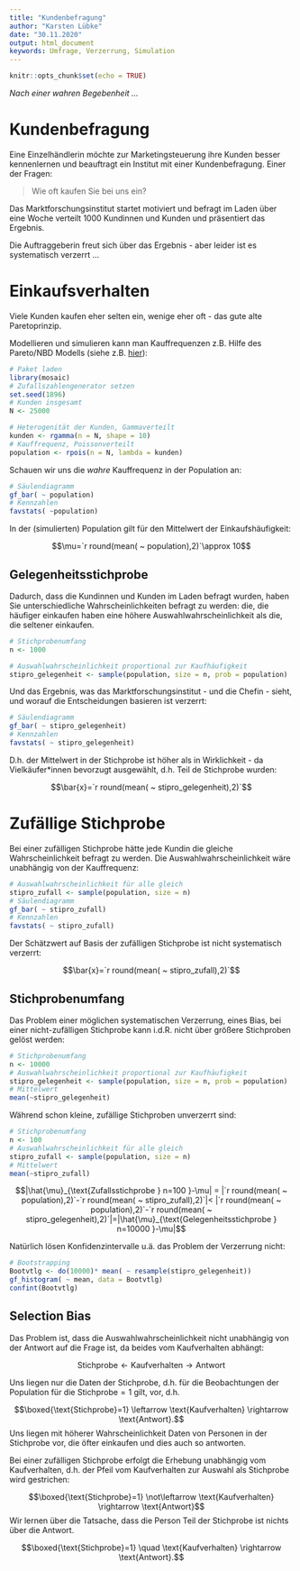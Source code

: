 ```yaml
---
title: "Kundenbefragung"
author: "Karsten Lübke"
date: "30.11.2020"
output: html_document
keywords: Umfrage, Verzerrung, Simulation
---
```


```r
knitr::opts_chunk$set(echo = TRUE)
```

*Nach einer wahren Begebenheit ...*

# Kundenbefragung

Eine Einzelhändlerin möchte zur Marketingsteuerung ihre Kunden besser kennenlernen und beauftragt ein Institut mit einer Kundenbefragung. Einer der Fragen:

> Wie oft kaufen Sie bei uns ein?

Das Marktforschungsinstitut startet motiviert und befragt im Laden über eine Woche verteilt $1000$ Kundinnen und Kunden und präsentiert das Ergebnis. 

Die Auftraggeberin freut sich über das Ergebnis - aber leider ist es systematisch verzerrt ...

# Einkaufsverhalten

Viele Kunden kaufen eher selten ein, wenige eher oft - das gute alte Paretoprinzip.

Modellieren und simulieren kann man Kauffrequenzen z.B. Hilfe des Pareto/NBD Modells (siehe z.B. [hier](https://doi.org/10.1016/j.ijresmar.2020.09.002)):

```r
# Paket laden
library(mosaic)
# Zufallszahlengenerator setzen
set.seed(1896)
# Kunden insgesamt
N <- 25000

# Heterogenität der Kunden, Gammaverteilt
kunden <- rgamma(n = N, shape = 10)
# Kauffrequenz, Poissonverteilt
population <- rpois(n = N, lambda = kunden)
```

Schauen wir uns die *wahre* Kauffrequenz in der Population an:

```r
# Säulendiagramm
gf_bar( ~ population)
# Kennzahlen
favstats( ~population)
```

In der (simulierten) Population gilt für den Mittelwert der Einkaufshäufigkeit: 

$$\mu=`r round(mean( ~ population),2)`\approx 10$$

## Gelegenheitsstichprobe

Dadurch, dass die Kundinnen und Kunden im Laden befragt wurden, haben Sie unterschiedliche Wahrscheinlichkeiten befragt zu werden: die, die häufiger einkaufen haben eine höhere Auswahlwahrscheinlichkeit als die, die seltener einkaufen. 

```r
# Stichprobenumfang
n <- 1000

# Auswahlwahrscheinlichkeit proportional zur Kaufhäufigkeit
stipro_gelegenheit <- sample(population, size = n, prob = population)
```

Und das Ergebnis, was das Marktforschungsinstitut - und die Chefin - sieht, und worauf die Entscheidungen basieren ist verzerrt:

```r
# Säulendiagramm
gf_bar( ~ stipro_gelegenheit)
# Kennzahlen
favstats( ~ stipro_gelegenheit)
```

D.h. der Mittelwert in der Stichprobe ist höher als in Wirklichkeit - da Vielkäufer\*innen bevorzugt ausgewählt, d.h. Teil de Stichprobe wurden:

$$\bar{x}=`r round(mean( ~ stipro_gelegenheit),2)`$$

# Zufällige Stichprobe

Bei einer zufälligen Stichprobe hätte jede Kundin die gleiche Wahrscheinlichkeit befragt zu werden. Die Auswahlwahrscheinlichkeit wäre unabhängig von der Kauffrequenz:

```r
# Auswahlwahrscheinlichkeit für alle gleich
stipro_zufall <- sample(population, size = n)
# Säulendiagramm
gf_bar( ~ stipro_zufall)
# Kennzahlen
favstats( ~ stipro_zufall)
```

Der Schätzwert auf Basis der zufälligen Stichprobe ist nicht systematisch verzerrt:

$$\bar{x}=`r round(mean( ~ stipro_zufall),2)`$$

## Stichprobenumfang

Das Problem einer möglichen systematischen Verzerrung, eines Bias, bei einer nicht-zufälligen Stichprobe kann i.d.R. nicht über größere Stichproben gelöst werden:

```r
# Stichprobenumfang
n <- 10000
# Auswahlwahrscheinlichkeit proportional zur Kaufhäufigkeit
stipro_gelegenheit <- sample(population, size = n, prob = population)
# Mittelwert
mean(~stipro_gelegenheit)
```

Während schon kleine, zufällige Stichproben unverzerrt sind:

```r
# Stichprobenumfang
n <- 100
# Auswahlwahrscheinlichkeit für alle gleich
stipro_zufall <- sample(population, size = n)
# Mittelwert
mean(~stipro_zufall)
```


$$|\hat{\mu}_{\text{Zufallsstichprobe } n=100 }-\mu| = |`r round(mean( ~ population),2)`-`r round(mean( ~ stipro_zufall),2)`|< |`r round(mean( ~ population),2)`-`r round(mean( ~ stipro_gelegenheit),2)`|=|\hat{\mu}_{\text{Gelegenheitsstichprobe } n=10000 }-\mu|$$


Natürlich lösen Konfidenzintervalle u.ä. das Problem der Verzerrung nicht:

```r
# Bootstrapping
Bootvtlg <- do(10000)* mean( ~ resample(stipro_gelegenheit))
gf_histogram( ~ mean, data = Bootvtlg)
confint(Bootvtlg)
```

## Selection Bias

Das Problem ist, dass die Auswahlwahrscheinlichkeit nicht unabhängig von der Antwort auf die Frage ist, da beides vom Kaufverhalten abhängt:

$$\text{Stichprobe} \leftarrow \text{Kaufverhalten} \rightarrow \text{Antwort}$$

Uns liegen nur die Daten der Stichprobe, d.h. für die Beobachtungen der Population für die ${\text{Stichprobe}=1}$ gilt, vor, d.h.

$$\boxed{\text{Stichprobe}=1} \leftarrow \text{Kaufverhalten} \rightarrow \text{Antwort}.$$
Uns liegen mit höherer Wahrscheinlichkeit Daten von Personen in der Stichprobe vor, die öfter einkaufen und dies auch so antworten.

Bei einer zufälligen Stichprobe erfolgt die Erhebung unabhängig vom Kaufverhalten, d.h. der Pfeil vom Kaufverhalten zur Auswahl als Stichprobe wird gestrichen:

$$\boxed{\text{Stichprobe}=1} \not\leftarrow \text{Kaufverhalten} \rightarrow \text{Antwort}$$
Wir lernen über die Tatsache, dass die Person Teil der Stichprobe ist nichts über die Antwort.

$$\boxed{\text{Stichprobe}=1} \quad \text{Kaufverhalten} \rightarrow \text{Antwort}.$$
